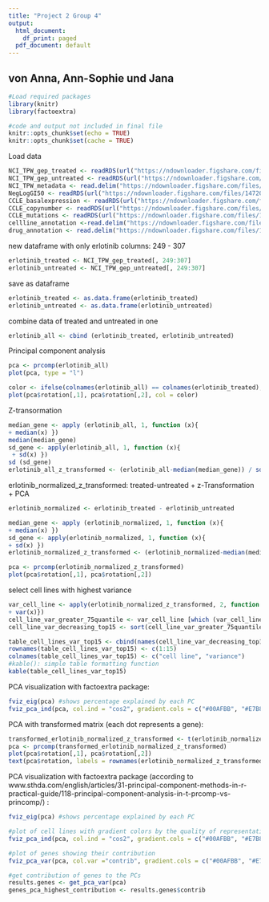 ```yaml
---
title: "Project 2 Group 4"
output:
  html_document:
    df_print: paged
  pdf_document: default
---
```


## von Anna, Ann-Sophie und Jana

```r
#Load required packages
library(knitr)
library(factoextra)
```

```r
#code and output not included in final file
knitr::opts_chunk$set(echo = TRUE)
knitr::opts_chunk$set(cache = TRUE)
```


Load data
```r
NCI_TPW_gep_treated <- readRDS(url("https://ndownloader.figshare.com/files/14720180?private_link=db1411debcfbe2618d2f"))
NCI_TPW_gep_untreated <- readRDS(url("https://ndownloader.figshare.com/files/14720183?private_link=db1411debcfbe2618d2f"))
NCI_TPW_metadata <- read.delim("https://ndownloader.figshare.com/files/14720186?private_link=db1411debcfbe2618d2f")
NegLogGI50 <- readRDS(url("https://ndownloader.figshare.com/files/14720210?private_link=074e0120fe5e682f3d14"))
CCLE_basalexpression <- readRDS(url("https://ndownloader.figshare.com/files/14770127?private_link=fc0c71246dc192982a3c"))
CCLE_copynumber <- readRDS(url("https://ndownloader.figshare.com/files/14770130?private_link=fc0c71246dc192982a3c"))
CCLE_mutations <- readRDS(url("https://ndownloader.figshare.com/files/14770133?private_link=fc0c71246dc192982a3c"))
cellline_annotation <-read.delim("https://ndownloader.figshare.com/files/14768981?private_link=efb6a529eaf2d4dc6432")
drug_annotation <- read.delim("https://ndownloader.figshare.com/files/14768984?private_link=efb6a529eaf2d4dc6432")
```


new dataframe with only erlotinib columns: 249 - 307
```r
erlotinib_treated <- NCI_TPW_gep_treated[, 249:307]
erlotinib_untreated <- NCI_TPW_gep_untreated[, 249:307]
```

save as dataframe
```r
erlotinib_treated <- as.data.frame(erlotinib_treated)
erlotinib_untreated <- as.data.frame(erlotinib_untreated)
```

combine data of treated and untreated in one 
```r
erlotinib_all <- cbind (erlotinib_treated, erlotinib_untreated)
```

Principal component analysis
```r
pca <- prcomp(erlotinib_all)
plot(pca, type = "l")

color <- ifelse(colnames(erlotinib_all) == colnames(erlotinib_treated), "forestgreen", "firebrick")
plot(pca$rotation[,1], pca$rotation[,2], col = color)
```

Z-transormation
```r
median_gene <- apply (erlotinib_all, 1, function (x){
+ median(x) })
median(median_gene)
sd_gene <- apply(erlotinib_all, 1, function (x){
 + sd(x) })
sd (sd_gene)
erlotinib_all_z_transformed <- (erlotinib_all-median(median_gene)) / sd(sd_gene)
```

erlotinib_normalized_z_transformed: treated-untreated + z-Transformation + PCA 
```r
erlotinib_normalized <- erlotinib_treated - erlotinib_untreated

median_gene <- apply (erlotinib_normalized, 1, function (x){
+ median(x) })
sd_gene <- apply(erlotinib_normalized, 1, function (x){
+ sd(x) })
erlotinib_normalized_z_transformed <- (erlotinib_normalized-median(median_gene)) / sd(sd_gene)

pca <- prcomp(erlotinib_normalized_z_transformed)
plot(pca$rotation[,1], pca$rotation[,2])
```

select cell lines with highest variance
```r
var_cell_line <- apply(erlotinib_normalized_z_transformed, 2, function (x) {
+ var(x)})
cell_line_var_greater_75quantile <- var_cell_line [which (var_cell_line > quantile(var_cell_line,0.75))]
cell_line_var_decreasing_top15 <- sort(cell_line_var_greater_75quantile, decreasing = TRUE)

table_cell_lines_var_top15 <- cbind(names(cell_line_var_decreasing_top15), cell_line_var_decreasing_top15)
rownames(table_cell_lines_var_top15) <- c(1:15)
colnames(table_cell_lines_var_top15) <- c("cell line", "variance")
#kable(): simple table formatting function
kable(table_cell_lines_var_top15)
```

PCA visualization with factoextra package: 
```r
fviz_eig(pca) #shows percentage explained by each PC
fviz_pca_ind(pca, col.ind = "cos2", gradient.cols = c("#00AFBB", "#E7B800", "#FC4E07"))
```

PCA with transformed matrix (each dot represents a gene):
```r
transformed_erlotinib_normalized_z_transformed <- t(erlotinib_normalized_z_transformed)
pca <- prcomp(transformed_erlotinib_normalized_z_transformed)
plot(pca$rotation[,1], pca$rotation[,2])
text(pca$rotation, labels = rownames(erlotinib_normalized_z_transformed), cex = 0.4, pos = 3)
```

PCA visualization with factoextra package (according to www.sthda.com/english/articles/31-principal-component-methods-in-r-practical-guide/118-principal-component-analysis-in-t-prcomp-vs-princomp/) : 
```r
fviz_eig(pca) #shows percentage explained by each PC

#plot of cell lines with gradient colors by the quality of representation
fviz_pca_ind(pca, col.ind = "cos2", gradient.cols = c("#00AFBB", "#E7B800", "#FC4E07"))

#plot of genes showing their contribution
fviz_pca_var(pca, col.var ="contrib", gradient.cols = c("#00AFBB", "#E7B800", "#FC4E07"))

#get contribution of genes to the PCs
results.genes <- get_pca_var(pca)
genes_pca_highest_contribution <- results.genes$contrib
```


